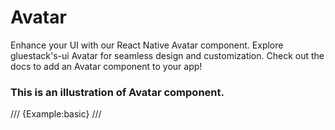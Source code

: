 # Avatar

Enhance your UI with our React Native Avatar component. Explore gluestack's-ui Avatar for seamless design and customization. Check out the docs to add an Avatar component to your app!


### This is an illustration of Avatar component.
/// {Example:basic} ///